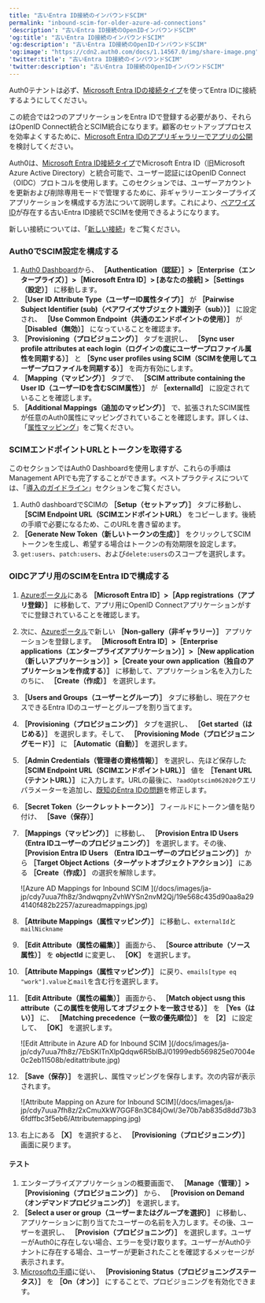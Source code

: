 ```yaml
---
title: "古いEntra ID接続のインバウンドSCIM"
permalink: "inbound-scim-for-older-azure-ad-connections"
'description': "古いEntra ID接続のOpenIDインバウンドSCIM"
'og:title': "古いEntra ID接続のインバウンドSCIM"
'og:description': "古いEntra ID接続のOpenIDインバウンドSCIM"
'og:image': "https://cdn2.auth0.com/docs/1.14567.0/img/share-image.png"
'twitter:title': "古いEntra ID接続のインバウンドSCIM"
'twitter:description': "古いEntra ID接続のOpenIDインバウンドSCIM"
---
```


<Card title="始める前に">

Auth0テナントは必ず、[Microsoft Entra IDの接続タイプ](https://auth0.com/docs/authenticate/identity-providers/enterprise-identity-providers/azure-active-directory/v2)を使ってEntra IDに接続するようにしてください。

この統合では2つのアプリケーションをEntra IDで登録する必要があり、それらはOpenID Connect統合とSCIM統合になります。顧客のセットアッププロセスを効率よくするために、[Microsoft Entra IDのアプリギャラリーでアプリの公開](https://learn.microsoft.com/en-us/azure/active-directory/develop/v2-howto-app-gallery-listing#step-6---submit-your-app)を検討してください。

</Card>

Auth0は、[Microsoft Entra ID接続タイプ](/docs/ja-jp/authenticate/identity-providers/enterprise-identity-providers/azure-active-directory/v2)でMicrosoft Entra ID（旧Microsoft Azure Active Directory）と統合可能で、ユーザー認証には<Tooltip data-tooltip-id="react-containers-DefinitionTooltip-0" href="/docs/ja-jp/glossary?term=openid" tip="OpenID: アプリケーションがログイン情報を収集および保存することなくにユーザーのIDを検証できるようにする認証用のオープン標準。" cta="用語集の表示">OpenID</Tooltip> Connect（OIDC）プロトコルを使用します。このセクションでは、ユーザーアカウントを更新および削除専用モードで管理するために、非ギャラリーエンタープライズアプリケーションを構成する方法について説明します。これにより、[ペアワイズID](https://learn.microsoft.com/en-us/entra/identity-platform/id-token-claims-reference#use-claims-to-reliably-identify-a-user)が存在する古いEntra ID接続でSCIMを使用できるようになります。

新しい接続については、「[新しい接続](/docs/ja-jp/authenticate/protocols/scim/inbound-scim-for-new-azure-ad-connections)」をご覧ください。

### Auth0でSCIM設定を構成する

1. [Auth0 Dashboard](https://manage.auth0.com/#/)から、 **［Authentication（認証）］>［Enterprise（エンタープライズ）］>［Microsoft Entra ID］> [あなたの接続] >［Settings（設定）］** に移動します。
2. **［User ID Attribute Type（ユーザーID属性タイプ）］** が **［Pairwise Subject Identifier (sub)（ペアワイズサブジェクト識別子（sub））］** に設定され、 **［Use Common Endpoint（共通のエンドポイントの使用）］** が **［Disabled（無効）］** になっていることを確認ます。
3. **［Provisioning（プロビジョニング）］** タブを選択し、 **［Sync user profile attributes at each login（ログインの度にユーザープロファイル属性を同期する）］** と **［Sync user profiles using SCIM（SCIMを使用してユーザープロファイルを同期する）］** を両方有効にします。
4. **［Mapping（マッピング）］** タブで、 **［SCIM attribute containing the User ID（ユーザーIDを含むSCIM属性）］** が **［externalId］** に設定されていることを確認します。
5. **［Additional Mappings（追加のマッピング）］** で、拡張されたSCIM属性が任意のAuth0属性にマッピングされていることを確認します。詳しくは、「[属性マッピング](/docs/ja-jp/authenticate/protocols/scim/configure-inbound-scim#attribute-mapping)」をご覧ください。

### SCIMエンドポイントURLとトークンを取得する

このセクションでは<Tooltip data-tooltip-id="react-containers-DefinitionTooltip-0" href="/docs/ja-jp/glossary?term=auth0-dashboard" tip="Auth0 Dashboard: サービスを構成するためのAuth0の主製品。" cta="用語集の表示">Auth0 Dashboard</Tooltip>を使用しますが、これらの手順は<Tooltip data-tooltip-id="react-containers-DefinitionTooltip-0" href="/docs/ja-jp/glossary?term=management-api" tip="Management API: 顧客が管理タスクを実行できるようにするための製品。" cta="用語集の表示">Management API</Tooltip>でも完了することができます。ベストプラクティスについては、「[導入のガイドライン](/docs/ja-jp/authenticate/protocols/scim/configure-inbound-scim#deployment-guidelines)」セクションをご覧ください。

1. Auth0 dashboardでSCIMの **［Setup（セットアップ）］** タブに移動し、 **［SCIM Endpoint URL（SCIMエンドポイントURL）** をコピーします。後続の手順で必要になるため、このURLを書き留めます。
2. **［Generate New Token（新しいトークンの生成）］** をクリックしてSCIMトークンを生成し、希望する場合はトークンの有効期限を設定します。
3. `get:users`、`patch:users`、および`delete:users`のスコープを選択します。

### OIDCアプリ用のSCIMをEntra IDで構成する

1. [Azureポータル](https://portal.azure.com)にある **［Microsoft Entra ID］>［App registrations（アプリ登録）］** に移動して、アプリ用にOpenID Connectアプリケーションがすでに登録されていることを確認します。
2. 次に、[Azureポータル](https://portal.azure.com)で新しい **［Non-gallery（非ギャラリー）］** アプリケーションを登録します。 **［Microsoft Entra ID］>［Enterprise applications（エンタープライズアプリケーション）］>［New application（新しいアプリケーション）］>［Create your own application（独自のアプリケーションを作成する）］** に移動して、アプリケーション名を入力したのちに、 **［Create（作成）］** を選択します。
3. **［Users and Groups（ユーザーとグループ）］** タブに移動し、現在アクセスできるEntra IDのユーザーとグループを割り当てます。
4. **［Provisioning（プロビジョニング）］** タブを選択し、 **［Get started（はじめる）］** を選択します。そして、 **［Provisioning Mode（プロビジョニングモード）］** に **［Automatic（自動）］** を選択します。
5. **［Admin Credentials（管理者の資格情報）］** を選択し、先ほど保存した **［SCIM Endpoint URL（SCIMエンドポイントURL）］** 値を **［Tenant URL（テナントURL）］** に入力します。URLの最後に、`?aadOptscim062020`クエリパラメーターを追加し、[既知のEntra IDの問題](https://learn.microsoft.com/en-us/entra/identity/app-provisioning/application-provisioning-config-problem-scim-compatibility)を修正します。
6. **［Secret Token（シークレットトークン）］** フィールドにトークン値を貼り付け、 **［Save（保存）］**
7. **［Mappings（マッピング）］** に移動し、 **［Provision Entra ID Users（Entra IDユーザーのプロビジョニング）］** を選択します。その後、 **［Provision Entra ID Users （Entra IDユーザーのプロビジョニング）］** から **［Target Object Actions（ターゲットオブジェクトアクション）］** にある **［Create（作成）］** の選択を解除します。

   <Frame>![Azure AD Mappings for Inbound SCIM ](/docs/images/ja-jp/cdy7uua7fh8z/3ndwqpnyZvhWYSn2nvM2Qj/19e568c435d90aa8a294140f482b2257/azureadmappings.jpg)</Frame>

8. **［Attribute Mappings（属性マッピング）］** に移動し、`externalId`と`mailNickname`
9. **［Edit Attribute（属性の編集）］** 画面から、 **［Source attribute（ソース属性）］** を **objectId** に変更し、 **［OK］** を選択します。
10. **［Attribute Mappings（属性マッピング）］** に戻り、`emails[type eq "work"].value`と`mail`を含む行を選択します。
11. **［Edit Attribute（属性の編集）］** 画面から、 **［Match object usng this attribute（この属性を使用してオブジェクトを一致させる）］** を **［Yes（はい）］** に、 **［Matching precedence（一致の優先順位）］** を **［2］** に設定して、 **［OK］** を選択します。

    <Frame>![Edit Attribute in Azure AD for Inbound SCIM ](/docs/images/ja-jp/cdy7uua7fh8z/7EbSKlTnXlpQdqw6R5blBJ/01999edb569825e07004e0c2eb11508b/editattribute.jpg)</Frame>

12. **［Save（保存）］** を選択し、属性マッピングを保存します。次の内容が表示されます。

    <Frame>![Attribute Mapping on Azure for Inbound SCIM](/docs/images/ja-jp/cdy7uua7fh8z/2xCmuXkW7GGF8n3C84jOwI/3e70b7ab835d8dd73b36fdffbc3f5eb6/Attributemapping.jpg)</Frame>

13. 右上にある **［X］** を選択すると、 **［Provisioning（プロビジョニング）］** 画面に戻ります。

#### テスト

1. エンタープライズアプリケーションの概要画面で、 **［Manage（管理）］>［Provisioning（プロビジョニング）］** から、 **［Provision on Demand（オンデマンドプロビジョニング）］** を選択します。
2. **［Select a user or group（ユーザーまたはグループを選択）］** に移動し、アプリケーションに割り当てたユーザーの名前を入力します。その後、ユーザーを選択し、 **［Provision（プロビジョニング）］** を選択します。ユーザーがAuth0に存在しない場合、エラーを受け取ります。ユーザーがAuth0テナントに存在する場合、ユーザーが更新されたことを確認するメッセージが表示されます。
3. [Microsoftの手順](https://learn.microsoft.com/en-us/entra/identity/app-provisioning/configure-automatic-user-provisioning-portal#provisioning-status)に従い、 **［Provisioning Status（プロビジョニングステータス）］** を **［On（オン）］** にすることで、プロビジョニングを有効化できます。